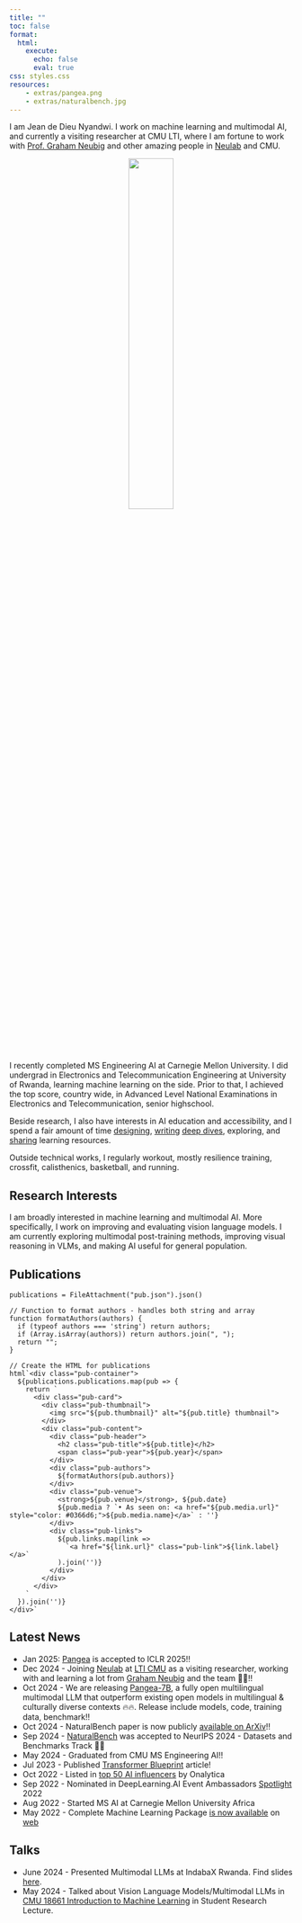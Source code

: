 ```yaml
---
title: ""
toc: false
format:
  html:
    execute:
      echo: false
      eval: true
css: styles.css
resources:
    - extras/pangea.png
    - extras/naturalbench.jpg
---
```



I am Jean de Dieu Nyandwi. I work on machine learning and multimodal AI, and currently a visiting researcher at CMU LTI, where I am fortune to work with [Prof. Graham Neubig](http://phontron.com/) and other amazing people in [Neulab](https://www.cs.cmu.edu/~neulab/) and CMU.

<center>
<img src="profilepic.jpg" style="float:middle; width: 40%; display: block;margin-left: auto; margin-right: auto;border-radius: 9px"/>
</center>
<br>

I recently completed MS Engineering AI at Carnegie Mellon University. I did undergrad in Electronics and Telecommunication Engineering at University of Rwanda, learning machine learning on the side. Prior to that, I achieved the top score, country wide, in Advanced Level National Examinations in Electronics and Telecommunication, senior highschool.

Beside research, I also have interests in AI education and accessibility, and I spend a fair amount of time [designing](https://nyandwi.com/machine_learning_complete/), [writing](https://deeprevision.github.io/) [deep dives](https://deeprevision.github.io/posts/001-transformer/), exploring, and [sharing](https://twitter.com/Jeande_d) learning resources.

Outside technical works, I regularly workout, mostly resilience training, crossfit, calisthenics, basketball, and running.

## Research Interests

I am broadly interested in machine learning and multimodal AI. More specifically, I work on improving and evaluating vision language models. I am currently exploring multimodal post-training methods, improving visual reasoning in VLMs, and making AI useful for general population.

## Publications


```ojs
publications = FileAttachment("pub.json").json()

// Function to format authors - handles both string and array
function formatAuthors(authors) {
  if (typeof authors === 'string') return authors;
  if (Array.isArray(authors)) return authors.join(", ");
  return "";
}

// Create the HTML for publications
html`<div class="pub-container">
  ${publications.publications.map(pub => {
    return `
      <div class="pub-card">
        <div class="pub-thumbnail">
          <img src="${pub.thumbnail}" alt="${pub.title} thumbnail">
        </div>
        <div class="pub-content">
          <div class="pub-header">
            <h2 class="pub-title">${pub.title}</h2>
            <span class="pub-year">${pub.year}</span>
          </div>
          <div class="pub-authors">
            ${formatAuthors(pub.authors)}
          </div>
          <div class="pub-venue">
            <strong>${pub.venue}</strong>, ${pub.date}
            ${pub.media ? `• As seen on: <a href="${pub.media.url}" style="color: #0366d6;">${pub.media.name}</a>` : ''}
          </div>
          <div class="pub-links">
            ${pub.links.map(link => 
              `<a href="${link.url}" class="pub-link">${link.label}</a>`
            ).join('')}
          </div>
        </div>
      </div>
    `
  }).join('')}
</div>`
```

## Latest News

* Jan 2025: [Pangea](https://neulab.github.io/Pangea) is accepted to ICLR 2025!!
* Dec 2024 - Joining [Neulab](http://www.cs.cmu.edu/~neulab/index.html) at [LTI CMU](https://www.lti.cs.cmu.edu/) as a visiting researcher, working with and learning a lot from [Graham Neubig](https://phontron.com/) and the team 🤍🥳!!
* Oct 2024 - We are releasing [Pangea-7B](https://neulab.github.io/Pangea), a fully open multilingual multimodal LLM that outperform existing open models in multilingual & culturally diverse contexts 🔥🔥. Release include models, code, training data, benchmark!!
* Oct 2024 - NaturalBench paper is now publicly [available on ArXiv](https://arxiv.org/abs/2410.14669)!!
* Sep 2024 - [NaturalBench](http://linzhiqiu.github.io/papers/naturalbench) was accepted to NeurIPS 2024 - Datasets and Benchmarks Track 🥳🔥
* May 2024 - Graduated from CMU MS Engineering AI!!
* Jul 2023 - Published [Transformer Blueprint](https://deeprevision.github.io/posts/001-transformer/) article!
* Oct 2022 - Listed in [top 50 AI influencers](https://onalytica.com/blog/posts/whos-who-in-artificial-intelligence-top-50-influencers/) by Onalytica
* Sep 2022 - Nominated in DeepLearning.AI Event Ambassadors [Spotlight](https://www.deeplearning.ai/blog/pie-ai-ambassadors-2022/) 2022
* Aug 2022 - Started MS AI at Carnegie Mellon University Africa
* May 2022 - Complete Machine Learning Package [is now available](https://twitter.com/Jeande_d/status/1525091467324035075?s=20&t=On0KI3EyJ8Z7PDkrevNv-A) on [web](https://nyandwi.com/machine_learning_complete/)

## Talks

* June 2024 - Presented Multimodal LLMs at IndabaX Rwanda. Find slides [here](https://docs.google.com/presentation/d/1UKCfqOwFZtLynZ75aqdIBfQ328BD5X1jOE_Lt2ZROcM/edit?usp=sharing).
* May 2024 - Talked about Vision Language Models/Multimodal LLMs in [CMU 18661 Introduction to Machine Learning](https://18661.github.io/) in Student Research Lecture.